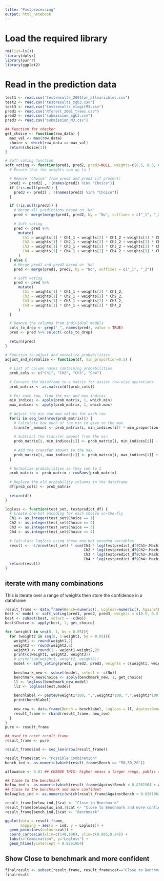 ```yaml
---
title: "Postprocessing"
output: html_notebook
---
```

# Load the required library
```r
rm(list=ls())
library(dplyr)
library(purrr)
library(ggplot2)
```

# Read in the prediction data
```r
test1 <- read.csv("testresults_2001for_allvariables.csv")
test2 <- read.csv("testresults_xgb3.csv")
test3 <- read.csv("testresults_mlogitM3.csv")
pred1 <- read.csv("Rforest_2001_trees.csv")
pred2 <- read.csv("submission_xgb3.csv")
pred3 <- read.csv("submission_M3.csv")
```

```r
## Function for checker
get_choice <- function(row_data) {
  max_val <- max(row_data)
  choice <- which(row_data == max_val)
  return(choice[1])
}

# Soft voting function
soft_voting <- function(pred1, pred2, pred3=NULL, weights=c(0.5, 0.5, 0)) {
  # Ensure that the weights sum up to 1

  # Remove 'Choice' from pred2 and pred3 (if present)
  pred2 <- pred2[ , !(names(pred2) %in% "Choice")]
  if (!is.null(pred3)) {
    pred3 <- pred3[ , !(names(pred3) %in% "Choice")]
  }

  if (!is.null(pred3)) {
    # Merge all predictions based on 'No'
    pred <- merge(merge(pred1, pred2, by = "No", suffixes = c("_1", "_2")), pred3, by = "No")
    
    # Soft voting
    pred <- pred %>%
      mutate(
        Ch1 = weights[1] * Ch1_1 + weights[2] * Ch1_2 + weights[3] * Ch1,
        Ch2 = weights[1] * Ch2_1 + weights[2] * Ch2_2 + weights[3] * Ch2,
        Ch3 = weights[1] * Ch3_1 + weights[2] * Ch3_2 + weights[3] * Ch3,
        Ch4 = weights[1] * Ch4_1 + weights[2] * Ch4_2 + weights[3] * Ch4
      )
  } else {
    # Merge pred1 and pred2 based on 'No'
    pred <- merge(pred1, pred2, by = "No", suffixes = c("_1", "_2"))

    # Soft voting
    pred <- pred %>%
      mutate(
        Ch1 = weights[1] * Ch1_1 + weights[2] * Ch1_2,
        Ch2 = weights[1] * Ch2_1 + weights[2] * Ch2_2,
        Ch3 = weights[1] * Ch3_1 + weights[2] * Ch3_2,
        Ch4 = weights[1] * Ch4_1 + weights[2] * Ch4_2
      )
  }

  # Remove the columns from individual models
  cols_to_drop <- grep("_", names(pred), value = TRUE)
  pred <- pred %>% select(-cols_to_drop)
  
  return(pred)
}

# Function to adjust and normalize probabilities
adjust_and_normalize <- function(df, min_proportion=0.5) {
  
  # List of column names containing probabilities
  prob_cols <- c("Ch1", "Ch2", "Ch3", "Ch4")
  
  # Convert the dataframe to a matrix for easier row-wise operations
  prob_matrix <- as.matrix(df[prob_cols])
  
  # For each row, find the min and max indices
  min_indices <- apply(prob_matrix, 1, which.min)
  max_indices <- apply(prob_matrix, 1, which.max)
  
  # Adjust the min and max values for each row
  for(i in seq_len(nrow(prob_matrix))) {
    # Calculate how much of the min to give to the max
    transfer_amount <- prob_matrix[i, min_indices[i]] * min_proportion
    
    # Subtract the transfer amount from the min
    prob_matrix[i, min_indices[i]] <- prob_matrix[i, min_indices[i]] - transfer_amount
    
    # Add the transfer amount to the max
    prob_matrix[i, max_indices[i]] <- prob_matrix[i, max_indices[i]] + transfer_amount
  }
  
  # Normalize probabilities so they sum to 1
  prob_matrix <- prob_matrix / rowSums(prob_matrix)
  
  # Replace the old probability columns in the dataframe
  df[prob_cols] <- prob_matrix
  
  return(df)
}

logloss <- function(test_set, testpredict_df) {
  # Create one-hot encoding for each choice on-the-fly
  Ch1 <- as.integer(test_set$Choice == 1)
  Ch2 <- as.integer(test_set$Choice == 2)
  Ch3 <- as.integer(test_set$Choice == 3)
  Ch4 <- as.integer(test_set$Choice == 4)
  
  # Calculate logloss using these one-hot encoded variables
  result <- -1/nrow(test_set) * sum(Ch1 * log(testpredict_df$Ch1+.Machine$double.eps) +
                                    Ch2 * log(testpredict_df$Ch2+.Machine$double.eps) +
                                    Ch3 * log(testpredict_df$Ch3+.Machine$double.eps) +
                                    Ch4 * log(testpredict_df$Ch4+.Machine$double.eps))
  return(result)
}
```

## iterate with many combinations
This is iterate over a range of weights then store the confidence in a dataframe
```r
result_frame <- data.frame(Bench=numeric(), Logloss=numeric(), AgainstBench=numeric())
best <- model <- soft_voting(pred1, pred2, pred3, weights = c(0.5, 0.3, 0.2))
best <- subset(best, select = -c(No))
best$Choice <- apply(best, 1, get_choice)

for (weight1 in seq(0, 1, by = 0.05)){
  for (weight2 in seq(0, 1-weight1, by = 0.05)){
    weight1 <- round(weight1,2)
    weight2 <- round(weight2,2)
    weight3 <- round(1 - weight1-weight2,2)
    print(c(weight1, weight2, weight3))
    # print(sum(weight1, weight2, weight3))
    model <- soft_voting(pred1, pred2, pred3, weights = c(weight1, weight2, weight3))
    
    benchmark_new <- subset(model, select = -c(No))
    benchmark_new$Choice <- apply(benchmark_new, 1, get_choice)
    ll <- logloss(benchmark_new,model)
    ll2 <- logloss(best,model)
    
    benchlabel <- paste0(weight1*100, ",",weight2*100, ",",weight3*100)
    print(benchlabel)
    
    new_row <- data.frame(Bench = benchlabel, Logloss = ll, AgainstBench = ll2)
    result_frame <- rbind(result_frame, new_row)
  }
}
pure <- result_frame

## used to reset result_frame
result_frame <- pure

result_frame$ind <- seq_len(nrow(result_frame))

result_frame$cat <- "Possible Combination"
bench_ind <- as.numeric(which(result_frame$Bench == "50,30,20"))

allowance <- 0.01 ## CHANGE THIS: higher means a larger range, public score will deviate much more

## Close to the benchmark
below_ind <- as.numeric(which(result_frame$AgainstBench < 0.8261964 + allowance & result_frame$AgainstBench > 0.8261964 - allowance))
## Close to the benchmark and more confident
belowplus_ind <- as.numeric(which(result_frame$AgainstBench < 0.8261964 + allowance & result_frame$AgainstBench > 0.8261964 - allowance & result_frame$Logloss < 0.8261964))

result_frame[below_ind,]$cat <- "Close to Benchmark"
result_frame[belowplus_ind,]$cat <- "Close to Benchmark and more confident"
result_frame[bench_ind,]$cat <- "Benchmark"

ggplot(data = result_frame,
       mapping = aes(x = ind, y = Logloss)) +
  geom_point(aes(colour=cat)) +
  coord_cartesian(xlim=c(140,190), ylim=c(0.805,0.84)) +
  labs(x="Combination", y="Logloss") +
  geom_hline(yintercept = 0.8261964) 
```

## Show Close to benchmark and more confident
```r
finalresult <- subset(result_frame, result_frame$cat=="Close to Benchmark and more confident")
finalresult
```



















